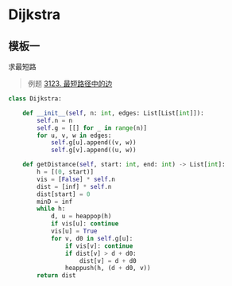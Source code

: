 # Dijkstra
## 模板一
求最短路
> 例题  [3123. 最短路径中的边](https://leetcode.cn/problems/find-edges-in-shortest-paths/description/)
```python
class Dijkstra:

    def __init__(self, n: int, edges: List[List[int]]):
        self.n = n
        self.g = [[] for _ in range(n)]
        for u, v, w in edges:
            self.g[u].append((v, w))
            self.g[v].append((u, w))

    def getDistance(self, start: int, end: int) -> List[int]:
        h = [(0, start)]
        vis = [False] * self.n
        dist = [inf] * self.n
        dist[start] = 0
        minD = inf
        while h:
            d, u = heappop(h)
            if vis[u]: continue
            vis[u] = True
            for v, d0 in self.g[u]:
                if vis[v]: continue
                if dist[v] > d + d0:
                    dist[v] = d + d0
                heappush(h, (d + d0, v))
        return dist
```
